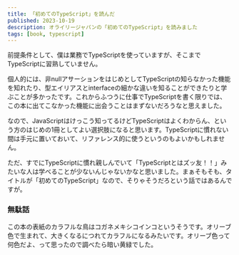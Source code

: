```yaml
---
title: 「初めてのTypeScript」を読んだ
published: 2023-10-19
description: オライリージャパンの「初めてのTypeScript」を読みました
tags: [book, typescript]
---
```


前提条件として、僕は業務でTypeScriptを使っていますが、そこまでTypeScriptに習熟していません。

個人的には、非nullアサーションをはじめとしてTypeScriptの知らなかった機能を知れたり、型エイリアスとinterfaceの細かな違いを知ることができたりと学ぶことが多かったです。これからふつうに仕事でTypeScriptを書く限りでは、この本に出てこなかった機能に出会うことはまずないだろうなと思えました。

なので、JavaScriptはけっこう知ってるけどTypeScriptはよくわからん、という方のはじめの1冊としてよい選択肢になると思います。TypeScriptに慣れない間は手元に置いておいて、リファレンス的に使うというのもよいかもしれません。

ただ、すでにTypeScriptに慣れ親しんでいて「TypeScriptとはズッ友！！」みたいな人は学べることが少ないんじゃないかなと思いました。まぁそもそも、タイトルが「初めてのTypeScript」なので、そりゃそうだろという話ではあるんですが。

### 無駄話

この本の表紙のカラフルな鳥はコガネメキシコインコというそうです。オリーブ色で生まれて、大きくなるにつれてカラフルになるみたいです。オリーブ色って何色だよ、って思ったので調べたら暗い黄緑でした。
